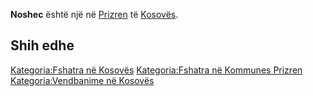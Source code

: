{{Fshat në 
 | Emri                = Noshec
 | EmriAlt                = 
 | NAME_SHORT_FORM=      
 | NAME_GENERIC=      
 | NAME_SORT_NAME_RO=      NOSHEC
 | FULL_NAME_RO = Noshec
 | FULL_NAME_ND_RO=Noshec
 | SORT_NAME_RG=NOSHEC
 | FULL_NAME_RG=Noshec
 | FULL_NAME_ND_RG=Noshec
 | SRP_NAME_SHORT_FORM=      
 | SRP_NAME_GENERIC=      
 | SRP_NAME_SORT_NAME_RO=      
 | SRP_FULL_NAME_RO = 
 | SRP_FULL_NAME_ND_RO=
 | SRP_SORT_NAME_RG=
 | SRP_FULL_NAME_RG=
 | SRP_FULL_NAME_ND_RG=
 | Emri (Rasa dhanore) = 
 | Figura              = 
 | Shteti              = Kosovo
 | Komuna              = Prizren
 | Kodi postar         = 
 | Sipërfaqja          = 

 | Popullsia           = 

 | Regj. i popullsisë  = 
 | Dend. e popullsisë  = 
 | Faqja zyrtare       = 
 <!--- Koordinatat ----> 
 | Gjerësia            = 42.240278
 | Gjatësia            = 20.652778
 | Lartësia            = 
}}
'''Noshec''' është një [[]] në [[Prizren]] të [[Kosovës]].

<!-- == Gjeografia == -->
<!-- == Historia == -->
<!-- == Demografia == -->
== Shih edhe ==
{{Komuna Prizren}}
{{Kosovo-Administrata-Cung}}

[[Kategoria:Fshatra në Kosovës]]
[[Kategoria:Fshatra në Kommunes Prizren]]
[[Kategoria:Vendbanime në Kosovës]]